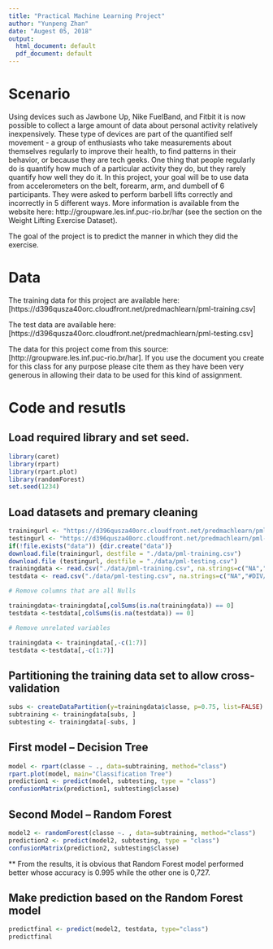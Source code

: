 ```yaml
---
title: "Practical Machine Learning Project"
author: "Yunpeng Zhan"
date: "Augest 05, 2018"
output:
  html_document: default
  pdf_document: default
---
```


# Scenario

Using devices such as Jawbone Up, Nike FuelBand, and Fitbit it is now possible to collect a large amount of data about personal activity relatively inexpensively. These type of devices are part of the quantified self movement - a group of enthusiasts who take measurements about themselves regularly to improve their health, to find patterns in their behavior, or because they are tech geeks. One thing that people regularly do is quantify how much of a particular activity they do, but they rarely quantify how well they do it. In this project, your goal will be to use data from accelerometers on the belt, forearm, arm, and dumbell of 6 participants. They were asked to perform barbell lifts correctly and incorrectly in 5 different ways. More information is available from the website here: http://groupware.les.inf.puc-rio.br/har (see the section on the Weight Lifting Exercise Dataset).  

The goal of the project is to predict the manner in which they did the exercise.

# Data

The training data for this project are available here: [https://d396qusza40orc.cloudfront.net/predmachlearn/pml-training.csv]

The test data are available here: [https://d396qusza40orc.cloudfront.net/predmachlearn/pml-testing.csv]

The data for this project come from this source: [http://groupware.les.inf.puc-rio.br/har]. If you use the document you create for this class for any purpose please cite them as they have been very generous in allowing their data to be used for this kind of assignment.

# Code and resutls

## Load required library and set seed.

``` r
library(caret)
library(rpart)
library(rpart.plot)
library(randomForest)
set.seed(1234)
```

## Load datasets and premary cleaning

``` r
trainingurl <- "https://d396qusza40orc.cloudfront.net/predmachlearn/pml-training.csv"
testingurl <- "https://d396qusza40orc.cloudfront.net/predmachlearn/pml-testing.csv"
if(!file.exists("data")) {dir.create("data")}
download.file(trainingurl, destfile = "./data/pml-training.csv")
download.file (testingurl, destfile = "./data/pml-testing.csv")
trainingdata <- read.csv("./data/pml-training.csv", na.strings=c("NA","#DIV/0!", ""))
testdata <- read.csv("./data/pml-testing.csv", na.strings=c("NA","#DIV/0!", ""))

# Remove columns that are all Nulls

trainingdata<-trainingdata[,colSums(is.na(trainingdata)) == 0]
testdata <-testdata[,colSums(is.na(testdata)) == 0]

# Remove unrelated variables

trainingdata <- trainingdata[,-c(1:7)]
testdata <-testdata[,-c(1:7)]
```

## Partitioning the training data set to allow cross-validation

``` r
subs <- createDataPartition(y=trainingdata$classe, p=0.75, list=FALSE)
subtraining <- trainingdata[subs, ] 
subtesting <- trainingdata[-subs, ]
```

## First model -- Decision Tree

``` r
model <- rpart(classe ~ ., data=subtraining, method="class")
rpart.plot(model, main="Classification Tree")
prediction1 <- predict(model, subtesting, type = "class")
confusionMatrix(prediction1, subtesting$classe)
```

## Second Model -- Random Forest

``` r
model2 <- randomForest(classe ~. , data=subtraining, method="class")
prediction2 <- predict(model2, subtesting, type = "class")
confusionMatrix(prediction2, subtesting$classe)
```

** From the results, it is obvious that Random Forest model performed better whose accuracy is 0.995 while the other one is 0,727.

## Make prediction based on the Random Forest model

``` r
predictfinal <- predict(model2, testdata, type="class")
predictfinal
```
